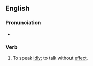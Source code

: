==English==

===Pronunciation===
* {{audio|en|en-au-flap one's gums.ogg|Audio (AU)}}

===Verb===
{{en-verb|flaps one's gums|flapping one's gums|flapped one's gums}}

# {{lb|en|idiomatic|colloquial|US}} To speak [[idly]]; to talk without [[effect]].
#: {{ux|en|What's that old coot '''flapping his gums''' about this time?}}
